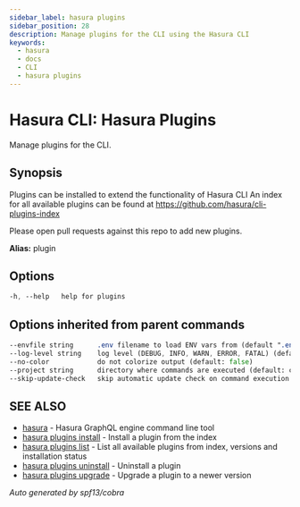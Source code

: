 ```yaml
---
sidebar_label: hasura plugins
sidebar_position: 28
description: Manage plugins for the CLI using the Hasura CLI
keywords:
  - hasura
  - docs
  - CLI
  - hasura plugins
---
```


# Hasura CLI: Hasura Plugins

Manage plugins for the CLI.

## Synopsis

Plugins can be installed to extend the functionality of Hasura CLI
An index for all available plugins can be found at 
https://github.com/hasura/cli-plugins-index

Please open pull requests against this repo to add new plugins.

**Alias:** plugin

## Options

```sass
-h, --help   help for plugins
```

## Options inherited from parent commands

```sass
--envfile string      .env filename to load ENV vars from (default ".env")
--log-level string    log level (DEBUG, INFO, WARN, ERROR, FATAL) (default "INFO")
--no-color            do not colorize output (default: false)
--project string      directory where commands are executed (default: current dir)
--skip-update-check   skip automatic update check on command execution
```

## SEE ALSO

* [hasura](/hasura-cli/commands/hasura.mdx)	 - Hasura GraphQL engine command line tool
* [hasura plugins install](/hasura-cli/commands/hasura_plugins_install.mdx)	 - Install a plugin from the index
* [hasura plugins list](/hasura-cli/commands/hasura_plugins_list.mdx)	 - List all available plugins from index, versions and installation status
* [hasura plugins uninstall](/hasura-cli/commands/hasura_plugins_uninstall.mdx)	 - Uninstall a plugin
* [hasura plugins upgrade](/hasura-cli/commands/hasura_plugins_upgrade.mdx)	 - Upgrade a plugin to a newer version

_Auto generated by spf13/cobra_
